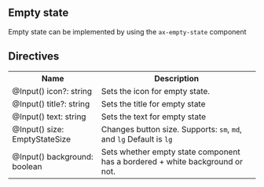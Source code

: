 
<Meta title="Wiki/Empty state" />

## Empty state

Empty state can be implemented by using the `ax-empty-state` component

## Directives

<table>
  <tr>
    <th>Name</th>
    <th>Description</th>
  </tr>
  <tr>
    <td>@Input() icon?: string</td>
    <td>Sets the icon for empty state.</td>
  </tr>
  <tr>
    <td>@Input() title?: string</td>
    <td>Sets the title for empty state</td>
  </tr>
  <tr>
    <td>@Input() text: string</td>
    <td>Sets the text for empty state</td>
  </tr>
  <tr>
    <td>@Input() size: EmptyStateSize</td>
    <td>
      Changes button size. Supports: <code>sm</code>, <code>md</code>, and <code>lg</code> Default
      is <code>lg</code>
    </td>
  </tr>
  <tr>
    <td>@Input() background: boolean</td>
    <td>Sets whether empty state component has a bordered + white background or not.</td>
  </tr>
</table>
